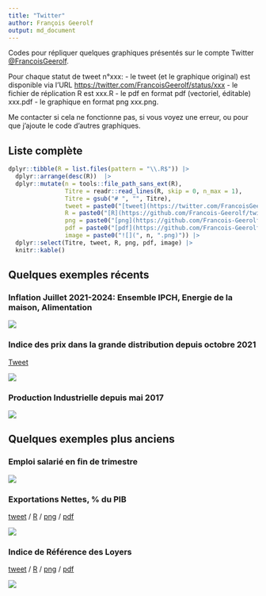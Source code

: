 ```yaml
---
title: "Twitter"
author: François Geerolf
output: md_document
---
```



Codes pour répliquer quelques graphiques présentés sur le compte Twitter [@FrancoisGeerolf](https://twitter.com/FrancoisGeerolf).

Pour chaque statut de tweet n°xxx:
- le tweet (et le graphique original) est disponible via l'URL <https://twitter.com/FrancoisGeerolf/status/xxx>
- le fichier de réplication R est xxx.R
- le pdf en format pdf (vectoriel, éditable) xxx.pdf
- le graphique en format png xxx.png.

Me contacter si cela ne fonctionne pas, si vous voyez une erreur, ou pour que j'ajoute le code d'autres graphiques.

## Liste complète

```r
dplyr::tibble(R = list.files(pattern = "\\.R$")) |>
  dplyr::arrange(desc(R))  |>
  dplyr::mutate(n = tools::file_path_sans_ext(R),
                Titre = readr::read_lines(R, skip = 0, n_max = 1),
                Titre = gsub("# ", "", Titre),
                tweet = paste0("[tweet](https://twitter.com/FrancoisGeerolf/status/", n, ")"),
                R = paste0("[R](https://github.com/Francois-Geerolf/twitter/blob/main/", n, ".R)"),
                png = paste0("[png](https://github.com/Francois-Geerolf/twitter/blob/main/", n, ".png)"),
                pdf = paste0("[pdf](https://github.com/Francois-Geerolf/twitter/blob/main/", n, ".pdf)"),
                image = paste0("![](", n, ".png)")) |>
  dplyr::select(Titre, tweet, R, png, pdf, image) |>
  knitr::kable()
```

## Quelques exemples récents

### Inflation Juillet 2021-2024: Ensemble IPCH, Energie de la maison, Alimentation

![](1832855610448048625.png)

### Indice des prix dans la grande distribution depuis octobre 2021

[Tweet](https://x.com/FrancoisGeerolf/status/1826530570236469418)

![](1826530570236469418.png)

### Production Industrielle depuis mai 2017

![](1816121032928874928.png)

## Quelques exemples plus anciens

### Emploi salarié en fin de trimestre

![](1487713516127768576.png)

### Exportations Nettes, % du PIB
 
[tweet](https://twitter.com/FrancoisGeerolf/status/1487364702841749504) / [R](1487364702841749504.R) / [png](1487364702841749504.png) / [pdf](1487364702841749504.pdf)

![](1487364702841749504.png)

### Indice de Référence des Loyers
 
[tweet](https://twitter.com/FrancoisGeerolf/status/1519713704857718784) / [R](1519713704857718784.R) / [png](1519713704857718784.png) / [pdf](1519713704857718784.pdf)

![](1519713704857718784.png)

